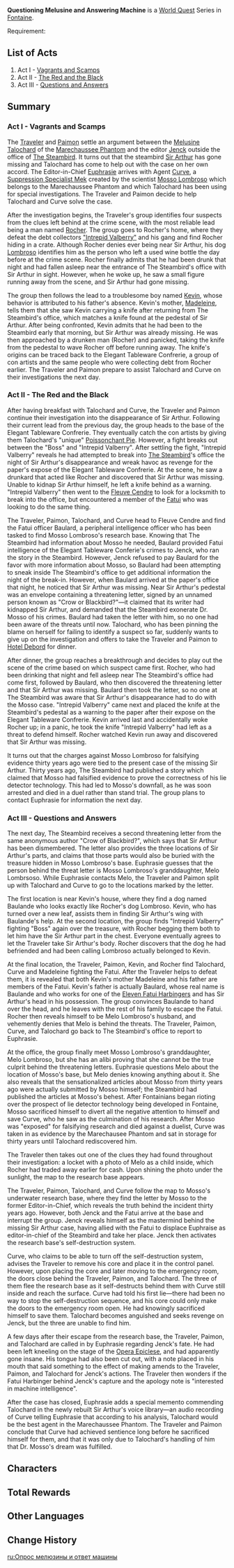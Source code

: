 {{Chapter Infobox
|image    = Fontaine Chapter.png
|type     = World
|region   = Fontaine
}}
'''Questioning Melusine and Answering Machine''' is a [[World Quest]] Series in [[Fontaine]].

Requirement: {{Quest|A Fontainian Message|requirements=1}}

==List of Acts==
# Act I - [[Vagrants and Scamps]]
# Act II - [[The Red and the Black]]
# Act III - [[Questions and Answers]]

==Summary==
===Act I - Vagrants and Scamps===
{{Main|Vagrants and Scamps}}
The [[Traveler]] and [[Paimon]] settle an argument between the [[Melusine]] [[Talochard]] of the [[Marechaussee Phantom]] and the editor [[Jenck]] outside the office of [[The Steambird]]. It turns out that the steambird [[Sir Arthur]] has gone missing and Talochard has come to help out with the case on her own accord. The Editor-in-Chief [[Euphrasie]] arrives with Agent [[Curve]], a [[Suppression Specialist Mek]] created by the scientist [[Mosso Lombroso]] which belongs to the Marechaussee Phantom and which Talochard has been using for special investigations. The Traveler and Paimon decide to help Talochard and Curve solve the case.

After the investigation begins, the Traveler's group identifies four suspects from the clues left behind at the crime scene, with the most reliable lead being a man named [[Rocher]]. The group goes to Rocher's home, where they defeat the debt collectors [["Intrepid Valberry"]] and his gang and find Rocher hiding in a crate. Although Rocher denies ever being near Sir Arthur, his dog [[Lombroso]] identifies him as the person who left a used wine bottle the day before at the crime scene. Rocher finally admits that he had been drunk that night and had fallen asleep near the entrance of The Steambird's office with Sir Arthur in sight. However, when he woke up, he saw a small figure running away from the scene, and Sir Arthur had gone missing.

The group then follows the lead to a troublesome boy named [[Kevin]], whose behavior is attributed to his father's absence. Kevin's mother, [[Madeleine (Questioning Melusine and Answering Machine)|Madeleine]], tells them that she saw Kevin carrying a knife after returning from The Steambird's office, which matches a knife found at the pedestal of Sir Arthur. After being confronted, Kevin admits that he had been to the Steambird early that morning, but Sir Arthur was already missing. He was then approached by a drunken man (Rocher) and panicked, taking the knife from the pedestal to wave Rocher off before running away. The knife's origins can be traced back to the Elegant Tableware Confrerie, a group of con artists and the same people who were collecting debt from Rocher earlier. The Traveler and Paimon prepare to assist Talochard and Curve on their investigations the next day.

===Act II - The Red and the Black===
{{Main|The Red and the Black}}
After having breakfast with Talochard and Curve, the Traveler and Paimon continue their investigation into the disappearance of Sir Arthur. Following their current lead from the previous day, the group heads to the base of the Elegant Tableware Confrerie. They eventually catch the con artists by giving them Talochard's "unique" [[Poissonchant Pie]]. However, a fight breaks out between the "Boss" and "Intrepid Valberry". After settling the fight, "Intrepid Valberry" reveals he had attempted to break into [[The Steambird]]'s office the night of Sir Arthur's disappearance and wreak havoc as revenge for the paper's expose of the Elegant Tableware Confrerie. At the scene, he saw a drunkard that acted like Rocher and discovered that Sir Arthur was missing. Unable to kidnap Sir Arthur himself, he left a knife behind as a warning. "Intrepid Valberry" then went to the [[Fleuve Cendre]] to look for a locksmith to break into the office, but encountered a member of the [[Fatui]] who was looking to do the same thing.

The Traveler, Paimon, Talochard, and Curve head to Fleuve Cendre and find the Fatui officer Baulard, a peripheral intelligence officer who has been tasked to find Mosso Lombroso's research base. Knowing that The Steambird had information about Mosso he needed, Baulard provided Fatui intelligence of the Elegant Tableware Conferie's crimes to Jenck, who ran the story in the Steambird. However, Jenck refused to pay Baulard for the favor with more information about Mosso, so Baulard had been attempting to sneak inside The Steambird's office to get additional information the night of the break-in. However, when Baulard arrived at the paper's office that night, he noticed that Sir Arthur was missing. Near Sir Arthur's pedestal was an envelope containing a threatening letter, signed by an unnamed person known as "Crow or Blackbird?"—it claimed that its writer had kidnapped Sir Arthur, and demanded that the Steambird exonerate Dr. Mosso of his crimes. Baulard had taken the letter with him, so no one had been aware of the threats until now. Talochard, who has been pinning the blame on herself for failing to identify a suspect so far, suddenly wants to give up on the investigation and offers to take the Traveler and Paimon to [[Hotel Debord]] for dinner.

After dinner, the group reaches a breakthrough and decides to play out the scene of the crime based on which suspect came first.  Rocher, who had been drinking that night and fell asleep near The Steambird's office had come first, followed by Baulard, who then discovered the threatening letter and that Sir Arthur was missing. Baulard then took the letter, so no one at The Steambird was aware that Sir Arthur's disappearance had to do with the Mosso case. "Intrepid Valberry" came next and placed the knife at the Steambird's pedestal as a warning to the paper after their expose on the Elegant Tableware Confrerie. Kevin arrived last and accidentally woke Rocher up; in a panic, he took the knife "Intrepid Valberry" had left as a threat to defend himself. Rocher watched Kevin run away and discovered that Sir Arthur was missing.

It turns out that the charges against Mosso Lombroso for falsifying evidence thirty years ago were tied to the present case of the missing Sir Arthur. Thirty years ago, The Steambird had published a story which claimed that Mosso had falsified evidence to prove the correctness of his lie detector technology. This had led to Mosso's downfall, as he was soon arrested and died in a duel rather than stand trial. The group plans to contact Euphrasie for information the next day.

===Act III - Questions and Answers===
{{Main|Questions and Answers}}
The next day, The Steambird receives a second threatening letter from the same anonymous author "Crow of Blackbird?", which says that Sir Arthur has been dismembered. The letter also provides the three locations of Sir Arthur's parts, and claims that those parts would also be buried with the treasure hidden in Mosso Lombroso's base. Euphrasie guesses that the person behind the threat letter is Mosso Lombroso's granddaughter, Melo Lombrsoso. While Euphrasie contacts Melo, the Traveler and Paimon split up with Talochard and Curve to go to the locations marked by the letter.

The first location is near Kevin's house, where they find a dog named Baulande who looks exactly like Rocher's dog Lombroso. Kevin, who has turned over a new leaf, assists them in finding Sir Arthur's wing with Baulande's help. At the second location, the group finds "Intrepid Valberry" fighting "Boss" again over the treasure, with Rocher begging them both to let him have the Sir Arthur part in the chest. Everyone eventually agrees to let the Traveler take Sir Arthur's body. Rocher discovers that the dog he had befriended and had been calling Lombroso actually belonged to Kevin.

At the final location, the Traveler, Paimon, Kevin, and Rocher find Talochard, Curve and Madeleine fighting the Fatui. After the Traveler helps to defeat them, it is revealed that both Kevin's mother Madeleine and his father are members of the Fatui. Kevin's father is actually Baulard, whose real name is Baulande and who works for one of the [[Eleven Fatui Harbingers]] and has Sir Arthur's head in his possession. The group convinces Baulande to hand over the head, and he leaves with the rest of his family to escape the Fatui.  Rocher then reveals himself to be Melo Lombroso's husband, and vehemently denies that Melo is behind the threats. The Traveler, Paimon, Curve, and Talochard go back to The Steambird's office to report to Euphrasie.

At the office, the group finally meet Mosso Lombroso's granddaughter, Melo Lombroso, but she has an alibi proving that she cannot be the true culprit behind the threatening letters. Euphrasie questions Melo about the location of Mosso's base, but Melo denies knowing anything about it. She also reveals that the sensationalized articles about Mosso from thirty years ago were actually submitted by Mosso himself; the Steambird had published the articles at Mosso's behest. After Fontainians began rioting over the prospect of lie detector technology being developed in Fontaine, Mosso sacrificed himself to divert all the negative attention to himself and save Curve, who he saw as the culmination of his research. After Mosso was "exposed" for falsifying research and died against a duelist, Curve was taken in as evidence by the Marechausee Phantom and sat in storage for thirty years until Talochard rediscovered him.

The Traveler then takes out one of the clues they had found throughout their investigation: a locket with a photo of Melo as a child inside, which Rocher had traded away earlier for cash. Upon shining the photo under the sunlight, the map to the research base appears.

The Traveler, Paimon, Talochard, and Curve follow the map to Mosso's underwater research base, where they find the letter by Mosso to the former Editor-in-Chief, which reveals the truth behind the incident thirty years ago. However, both Jenck and the Fatui arrive at the base and interrupt the group. Jenck reveals himself as the mastermind behind the missing Sir Arthur case, having allied with the Fatui to displace Euphraise as editor-in-chief of the Steambird and take her place. Jenck then activates the research base's self-destruction system.

Curve, who claims to be able to turn off the self-destruction system, advises the Traveler to remove his core and place it in the control panel. However, upon placing the core and later moving to the emergency room, the doors close behind the Traveler, Paimon, and Talochard. The three of them flee the research base as it self-destructs behind them with Curve still inside and reach the surface. Curve had told his first lie—there had been no way to stop the self-destruction sequence, and his core could only make the doors to the emergency room open. He had knowingly sacrificed himself to save them. Talochard becomes anguished and seeks revenge on Jenck, but the three are unable to find him.

A few days after their escape from the research base, the Traveler, Paimon, and Talochard are called in by Euphrasie regarding Jenck's fate. He had been left kneeling on the stage of the [[Opera Epiclese]], and had apparently gone insane. His tongue had also been cut out, with a note placed in his mouth that said something to the effect of making amends to the Traveler, Paimon, and Talochard for Jenck's actions. The Traveler then wonders if the Fatui Harbinger behind Jenck's capture and the apology note is "interested in machine intelligence".

After the case has closed, Euphrasie adds a special memento commending Talochard in the newly rebuilt Sir Arthur's voice library—an audio recording of Curve telling Euphrasie that according to his analysis, Talochard would be the best agent in the Marechaussee Phantom. The Traveler and Paimon conclude that Curve had achieved sentience long before he sacrificed himself for them, and that it was only due to Talochard's handling of him that Dr. Mosso's dream was fulfilled.

==Characters==
{{Character Appearances|Questioning Melusine and Answering Machine Chapter|type=Chapter}}

==Total Rewards==
{{Quest Rewards List|Questioning Melusine and Answering Machine}}

==Other Languages==
{{Other Languages
|en      = Questioning Melusine and Answering Machine
|zhs     = 问题美露莘与答案机器人
|zhs_rm  = 
|zht     = 問題美露莘與答案機器人
|zht_rm  = 
|zh_tl   = 
|ja      = 問題メリュジーヌと解決ロボ
|ja_rm   = Mondai Meryujiinu to Kaiketsu Robo
|ja_tl   = Questioning Melusine and Solution Robot
|ko      = 문제 멜뤼진과 정답 로봇
|ko_rm   = 
|ko_tl   = 
|es      = Melusina cuestionadora, máquina respondedora
|es_tl   = Questioning Melusine, Answering Machine
|fr      = Questions de mélusines et réponses de machines
|fr_tl   = Questions of Melusines and Answers from Machines
|ru      = Опрос мелюзины и ответ машины
|ru_tl   = Melusine's Survey and Machine's Answer
|th      = คำถามของเมลูซีนและคำตอบของหุ่นยนต์
|th_rm   = 
|th_tl   = 
|vi      = Melusine Hỏi Và Robot Trả Lời
|vi_tl   = 
|de      = Eine fragende Melusine und ein antwortender Mecha
|de_tl   = An Asking Melusine and an Answering Mecha
|id      = Pertanyaan Melusine dan Jawaban Si Mesin
|id_tl   = The Melusine's Question and the Machine's Answer
|pt      = Melusine Perguntadora e Máquina de Respostas
|pt_tl   = 
|tr      = Sorgulayan Melusina Ve Cevaplayan Makina
|tr_tl   = 
|it      = La Melusina chiede, la macchina risponde
|it_tl   = The Melusine Asks, The Machine Answers
}}

==Change History==
{{Change History|4.2}}

[[ru:Опрос мелюзины и ответ машины]]